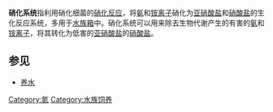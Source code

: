 '''硝化系统'''指利用硝化细菌的[[硝化反应|硝化反应]]，将[[氨|氨]]和[[铵离子|铵离子]]硝化为[[亚硝酸盐|亚硝酸盐]]和[[硝酸盐|硝酸盐]]的生化反应系统，多用于[[水族箱|水族箱]]中。硝化系统可以用来除去生物代谢产生的有害的[[氨|氨]]和[[铵离子|铵离子]]，将其转化为低害的[[亚硝酸盐|亚硝酸盐]]的[[硝酸盐|硝酸盐]]。

==参见==
*[[水族箱#養水|养水]]

{{化学小作品}}

[[Category:氮|Category:氮]]
[[Category:水族饲养|Category:水族饲养]]